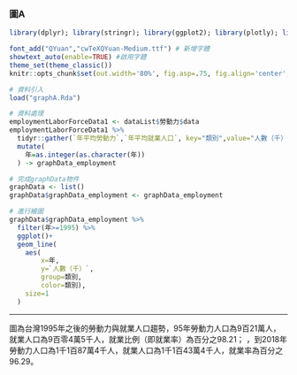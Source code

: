 ### 圖A

```r
library(dplyr); library(stringr); library(ggplot2); library(plotly); library(lubridate); library(readr); library(tidyr); library(showtext)

font_add("QYuan","cwTeXQYuan-Medium.ttf") # 新增字體
showtext_auto(enable=TRUE) #啟用字體
theme_set(theme_classic())
knitr::opts_chunk$set(out.width='80%', fig.asp=.75, fig.align='center', fig.showtext=T)
```

```r
# 資料引入
load("graphA.Rda")

# 資料處理
employmentLaborForceData1 <- dataList$勞動力$data
employmentLaborForceData1 %>%
  tidyr::gather(`年平均勞動力`,`年平均就業人口`, key="類別",value="人數（千）") %>%
  mutate(
    年=as.integer(as.character(年))
  ) -> graphData_employment

# 完成graphData物件
graphData <- list()
graphData$graphData_employment <- graphData_employment

# 進行繪圖
graphData$graphData_employment %>%
  filter(年>=1995) %>%
  ggplot()+
  geom_line(
    aes(
        x=年,
        y=`人數（千）`,
        group=類別,
        color=類別),
    size=1
  )
```

***

圖為台灣1995年之後的勞動力與就業人口趨勢，95年勞動力人口為9百21萬人，就業人口為9百零4萬5千人，就業比例（即就業率）為百分之98.21； ，到2018年勞動力人口為1千1百87萬4千人，就業人口為1千1百43萬4千人，就業率為百分之96.29。
